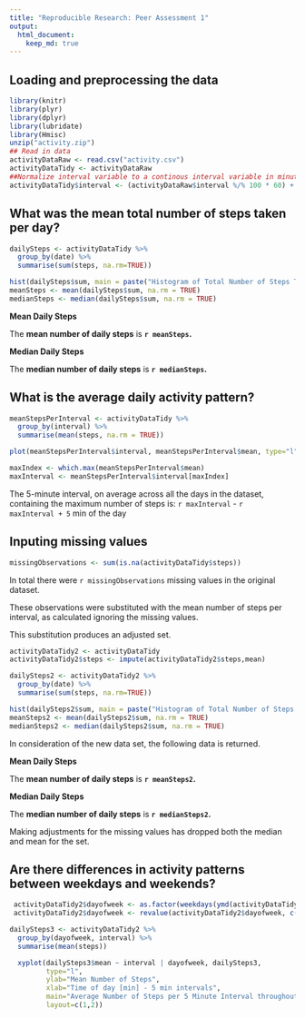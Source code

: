 ```yaml
---
title: "Reproducible Research: Peer Assessment 1"
output: 
  html_document:
    keep_md: true
---
```


## Loading and preprocessing the data
```r
library(knitr)
library(plyr)
library(dplyr)
library(lubridate)
library(Hmisc)
unzip("activity.zip")
## Read in data
activityDataRaw <- read.csv("activity.csv")
activityDataTidy <- activityDataRaw
##Normalize interval variable to a continous interval variable in minutes
activityDataTidy$interval <- (activityDataRaw$interval %/% 100 * 60) + (activityDataRaw$interval %% 100)
```

## What was the mean total number of steps taken per day?
```r
dailySteps <- activityDataTidy %>%
  group_by(date) %>%
  summarise(sum(steps, na.rm=TRUE))

hist(dailySteps$sum, main = paste("Histogram of Total Number of Steps Taken Each Day"), xlab="Total Number of Steps per Day", breaks=10)
meanSteps <- mean(dailySteps$sum, na.rm = TRUE)
medianSteps <- median(dailySteps$sum, na.rm = TRUE)
```

**Mean Daily Steps**

The **mean number of daily steps** is **`r meanSteps`.**

**Median Daily Steps**

The **median number of daily steps** is **`r medianSteps`.**

## What is the average daily activity pattern?
```r
meanStepsPerInterval <- activityDataTidy %>%
  group_by(interval) %>%
  summarise(mean(steps, na.rm = TRUE))

plot(meanStepsPerInterval$interval, meanStepsPerInterval$mean, type="l", ylab="Mean Number of Steps", xlab="Time of day [min] - 5 min intervals", main="Mean Number of Steps per 5 Minute Interval throughout the Day")

maxIndex <- which.max(meanStepsPerInterval$mean)
maxInterval <- meanStepsPerInterval$interval[maxIndex] 
```

The 5-minute interval, on average across all the days in the dataset, containing the maximum number of steps is: `r maxInterval` - `r  maxInterval + 5` min of the day

## Inputing missing values
```r
missingObservations <- sum(is.na(activityDataTidy$steps))
```

In total there were `r missingObservations` missing values in the original dataset.  

These observations were substituted with the mean number of steps per interval, as calculated ignoring the missing values.

This substitution produces an adjusted set.  
```r
activityDataTidy2 <- activityDataTidy
activityDataTidy2$steps <- impute(activityDataTidy2$steps,mean)

dailySteps2 <- activityDataTidy2 %>%
  group_by(date) %>%
  summarise(sum(steps, na.rm=TRUE))

hist(dailySteps2$sum, main = paste("Histogram of Total Number of Steps Taken Each Day"), xlab="Total Number of Steps per Day", breaks=10)
meanSteps2 <- mean(dailySteps2$sum, na.rm = TRUE)
medianSteps2 <- median(dailySteps2$sum, na.rm = TRUE)
```

In consideration of the new data set, the following data is returned.

**Mean Daily Steps**

The **mean number of daily steps** is **`r meanSteps2`.**

**Median Daily Steps**

The **median number of daily steps** is **`r medianSteps2`.**

Making adjustments for the missing values has dropped both the median and mean for the set.

## Are there differences in activity patterns between weekdays and weekends?
```r
 activityDataTidy2$dayofweek <- as.factor(weekdays(ymd(activityDataTidy2$date)))
 activityDataTidy2$dayofweek <- revalue(activityDataTidy2$dayofweek, c("Monday"="weekday","Tuesday"="weekday","Wednesday"="weekday","Thursday"="weekday","Friday"="weekday", "Saturday"="weekend", "Sunday"="weekend"))

dailySteps3 <- activityDataTidy2 %>%
  group_by(dayofweek, interval) %>%
  summarise(mean(steps)) 

  xyplot(dailySteps3$mean ~ interval | dayofweek, dailySteps3, 
         type="l",
         ylab="Mean Number of Steps", 
         xlab="Time of day [min] - 5 min intervals", 
         main="Average Number of Steps per 5 Minute Interval throughout the Day",
         layout=c(1,2))
```
